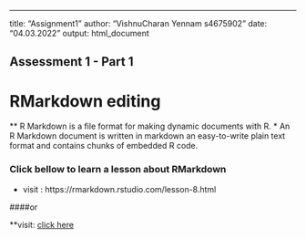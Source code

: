 ---
title: "Assignment1"
author: "VishnuCharan Yennam s4675902"
date: "04.03.2022"
output: html_document

## Assessment 1 - Part 1 


# RMarkdown editing 

** R Markdown is a file format for making dynamic documents with R. 
* An R Markdown document is written in markdown an easy-to-write plain text format and contains chunks of embedded R code.

### Click bellow to learn a lesson about RMarkdown

* visit : https://rmarkdown.rstudio.com/lesson-8.html 

####or 

**visit: [click here](https://rmarkdown.rstudio.com/lesson-8.html )

